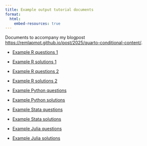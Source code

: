 ```yaml
---
title: Example output tutorial documents
format:
  html:
    embed-resources: true
---
```


Documents to accompany my blogpost <https://remlapmot.github.io/post/2025/quarto-conditional-content/>.

* [Example R questions 1](./exercise-r-questions.html)
* [Example R solutions 1](./exercise-r-solutions.html)

* [Example R questions 2](./exercise-r-2-questions.html)
* [Example R solutions 2](./exercise-r-2-solutions.html)

* [Example Python questions](./exercise-python-questions.html)
* [Example Python solutions](./exercise-python-solutions.html)

* [Example Stata questions](./exercise-stata-questions.html)
* [Example Stata solutions](./exercise-stata-solutions.html)

* [Example Julia questions](./exercise-julia-questions.html)
* [Example Julia solutions](./exercise-julia-solutions.html)
